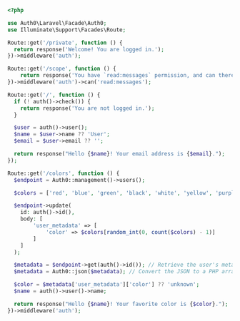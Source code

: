 ```php web.php highlight={14-24} lines 
<?php

use Auth0\Laravel\Facade\Auth0;
use Illuminate\Support\Facades\Route;

Route::get('/private', function () {
  return response('Welcome! You are logged in.');
})->middleware('auth');

Route::get('/scope', function () {
    return response('You have `read:messages` permission, and can therefore access this resource.');
})->middleware('auth')->can('read:messages');

Route::get('/', function () {
  if (! auth()->check()) {
    return response('You are not logged in.');
  }

  $user = auth()->user();
  $name = $user->name ?? 'User';
  $email = $user->email ?? '';

  return response("Hello {$name}! Your email address is {$email}.");
});

Route::get('/colors', function () {
  $endpoint = Auth0::management()->users();

  $colors = ['red', 'blue', 'green', 'black', 'white', 'yellow', 'purple', 'orange', 'pink', 'brown'];

  $endpoint->update(
    id: auth()->id(),
    body: [
        'user_metadata' => [
            'color' => $colors[random_int(0, count($colors) - 1)]
        ]
    ]
  );

  $metadata = $endpoint->get(auth()->id()); // Retrieve the user's metadata.
  $metadata = Auth0::json($metadata); // Convert the JSON to a PHP array.

  $color = $metadata['user_metadata']['color'] ?? 'unknown';
  $name = auth()->user()->name;

  return response("Hello {$name}! Your favorite color is {$color}.");
})->middleware('auth');
```
